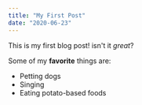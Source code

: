 ```yaml
---
title: "My First Post"
date: "2020-06-23"
---
```


This is my first blog post! isn't it *great*?

Some of my **favorite** things are:
* Petting dogs
* Singing
* Eating potato-based foods